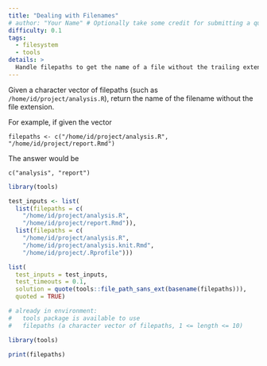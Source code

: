 ```yaml
---
title: "Dealing with Filenames"
# author: "Your Name" # Optionally take some credit for submitting a question!
difficulty: 0.1
tags:
  - filesystem
  - tools
details: >
  Handle filepaths to get the name of a file without the trailing extension
---
```



Given a character vector of filepaths (such as `/home/id/project/analysis.R`),
return the name of the filename without the file extension.

For example, if given the vector

```{}
filepaths <- c("/home/id/project/analysis.R", "/home/id/project/report.Rmd")
```

The answer would be

```{}
c("analysis", "report")
```



```r
library(tools)

test_inputs <- list(
  list(filepaths = c(
    "/home/id/project/analysis.R",
    "/home/id/project/report.Rmd")),
  list(filepaths = c(
    "/home/id/project/analysis.R",
    "/home/id/project/analysis.knit.Rmd",
    "/home/id/project/.Rprofile")))

list(
  test_inputs = test_inputs,
  test_timeouts = 0.1,
  solution = quote(tools::file_path_sans_ext(basename(filepaths))),
  quoted = TRUE)
```

```r
# already in environment:
#   tools package is available to use
#   filepaths (a character vector of filepaths, 1 <= length <= 10)

library(tools)

print(filepaths)
```

